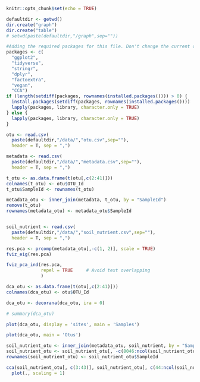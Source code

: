 
```r
knitr::opts_chunk$set(echo = TRUE)

```

```r
defaultdir <- getwd()
dir.create("graph")
dir.create("table")
# setwd(paste(defaultdir,"/graph",sep=""))

#Adding the required packages for this file. Don't change the current order, and adding new packages to the first.
packages <- c(
  "ggplot2",
  "tidyverse",
  "stringr", 
  "dplyr",
  "factoextra",
  "vegan",
  "CCA") 
if (length(setdiff(packages, rownames(installed.packages()))) > 0) {
  install.packages(setdiff(packages, rownames(installed.packages())))
  lapply(packages, library, character.only = TRUE)
} else {
  lapply(packages, library, character.only = TRUE)
}

```

```r
otu <- read.csv(
  paste(defaultdir,"/data/","otu.csv",sep=""),
  header = T, sep = ",")

metadata <- read.csv(
  paste(defaultdir,"/data/","metadata.csv",sep=""),
  header = T, sep = ",")

t_otu <- as.data.frame(t(otu[,c(2:41)]))
colnames(t_otu) <- otu$OTU_Id
t_otu$SampleId <- rownames(t_otu)

metadata_otu <- inner_join(metadata, t_otu, by = "SampleId")
remove(t_otu)
rownames(metadata_otu) <- metadata_otu$SampleId


soil_nutrient <- read.csv(
  paste(defaultdir,"/data/","soil_nutrient.csv",sep=""),
  header = T, sep = ",")


```

```r
res.pca <- prcomp(metadata_otu[,-c(1, 2)], scale = TRUE)
fviz_eig(res.pca)

fviz_pca_ind(res.pca,
             repel = TRUE     # Avoid text overlapping
             )

```

```r

dca_otu <- as.data.frame(t(otu[,c(2:41)]))
colnames(dca_otu) <- otu$OTU_Id

dca_otu <- decorana(dca_otu, ira = 0) 

# summary(dca_otu)

plot(dca_otu, display = 'sites', main = 'Samples')

plot(dca_otu, main = 'Otus')


```

```r

soil_nutrient_otu <- inner_join(metadata_otu, soil_nutrient, by = "SampleId")
soil_nutrient_otu <- soil_nutrient_otu[, -c(8046:ncol(soil_nutrient_otu))]
rownames(soil_nutrient_otu) <- soil_nutrient_otu$SampleId

cca(soil_nutrient_otu[, c(3:43)], soil_nutrient_otu[, c(44:ncol(soil_nutrient_otu))]) %>% 
  plot(., scaling = 1)


```






